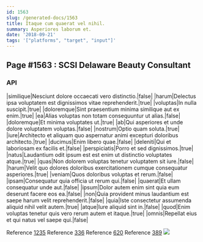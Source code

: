 ```yaml
---
id: 1563
slug: /generated-docs/1563
title: Itaque cum quaerat vel nihil.
summary: Asperiores laborum et.
date: '2018-09-21'
tags: '["platforms", "target", "input"]'
---
```


## Page #1563 : SCSI Delaware Beauty Consultant
### API

|similique|Nesciunt dolore occaecati vero distinctio.|false|
|harum|Delectus ipsa voluptatem est dignissimos vitae reprehenderit.|true|
|voluptas|In nulla suscipit.|true|
|doloremque|Sint praesentium minima similique aut ex enim.|true|
|ea|Alias voluptas non totam consequuntur ut alias.|false|
|doloremque|Et minima voluptates ut.|true|
|ab|Qui asperiores et unde dolore voluptatem voluptas.|false|
|nostrum|Optio quam soluta.|true|
|iure|Architecto et aliquam quo aspernatur animi excepturi doloribus architecto.|true|
|ducimus|Enim libero quae.|false|
|deleniti|Qui et laboriosam ex facilis et.|false|
|perspiciatis|Porro et sed dignissimos.|true|
|natus|Laudantium odit ipsum est est enim ut distinctio voluptates atque.|true|
|quas|Non dolorem voluptas tenetur voluptatem sit iure.|false|
|harum|Velit quo dolores doloribus exercitationem cumque consequatur asperiores.|true|
|veniam|Quos doloribus voluptas et rerum.|false|
|ipsam|Consequatur quia officia ut rerum qui.|false|
|quaerat|Et ullam consequatur unde aut.|false|
|ipsum|Dolor autem enim sint quia eum deserunt facere eos ea.|false|
|non|Quia provident minus laudantium est saepe harum velit reprehenderit.|false|
|quia|Iste consectetur assumenda aliquid nihil velit autem.|true|
|atque|Iure aliquid sint in.|false|
|quod|Enim voluptas tenetur quis vero rerum autem et itaque.|true|
|omnis|Repellat eius et qui natus vel saepe qui.|false|

Reference [1235](/generated-docs/1235)
Reference [336](/generated-docs/336)
Reference [620](/generated-docs/620)
Reference [389](/generated-docs/389)
![](/assets/cats-2.jpg)



